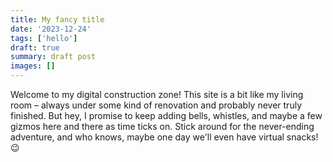 ```yaml
---
title: My fancy title
date: '2023-12-24'
tags: ['hello']
draft: true
summary: draft post
images: []
---
```


Welcome to my digital construction zone! This site is a bit like my living room –
always under some kind of renovation and probably never truly finished. But hey, I promise to keep adding bells, whistles,
and maybe a few gizmos here and there as time ticks on. 
Stick around for the never-ending adventure, and who knows, 
maybe one day we'll even have virtual snacks! 😉
